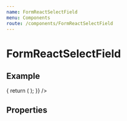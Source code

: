 ```yaml
---
name: FormReactSelectField
menu: Components
route: /components/FormReactSelectField
---
```



# FormReactSelectField

## Example

<Playground>
  <Form
    render={() => {
      return (
        <FormReactSelectField
          icon="extension"
          name="fieldName"
          label="Field Label"options={[{"label":"Owner","value":"owner"},{"label":"Admin","value":"admin"},{"label":"Manager","value":"manager"},{"label":"Stakeholder","value":"stakeholder"}]}
        />
      );
    }}
  />
</Playground>

## Properties

<Props of={FormReactSelectField}/>